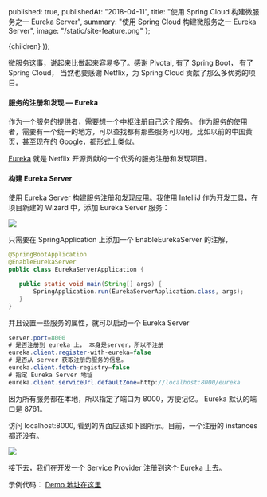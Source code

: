 
  published: true,
  publishedAt: "2018-04-11",
  title: "使用 Spring Cloud 构建微服务之一 Eureka Server",
  summary: "使用 Spring Cloud 构建微服务之一 Eureka Server",
  image: "/static/site-feature.png"
};

  <BlogPost path={router.pathname} meta={meta}>
    {children}
  </BlogPost>
));

微服务这事，说起来比做起来容易多了。感谢 Pivotal, 有了 Spring Boot， 有了 Spring Cloud， 当然也要感谢
Netflix，为 Spring Cloud 贡献了那么多优秀的项目。

#### 服务的注册和发现 — Eureka

作为一个服务的提供者，需要想一个中枢注册自己这个服务。
作为服务的使用者，需要有一个统一的地方，可以查找都有那些服务可以用。比如以前的中国黄页，甚至现在的 Google，都形式上类似。

[Eureka](https://cloud.spring.io/spring-cloud-netflix/) 就是 Netflix
开源贡献的一个优秀的服务注册和发现项目。

#### 构建 Eureka Server

使用 Eureka Server 构建服务注册和发现应用。我使用 IntelliJ 作为开发工具，在项目新建的 Wizard 中，添加 Eureka
Server 服务：

![](https://cdn-images-1.medium.com/max/800/1*r2TUXrg6g9wOf2qynWV-3g.png)

只需要在 SpringApplication 上添加一个 EnableEurekaServer 的注解，

```java
@SpringBootApplication
@EnableEurekaServer
public class EurekaServerApplication {

   public static void main(String[] args) {
       SpringApplication.run(EurekaServerApplication.class, args);
   }
}
```

并且设置一些服务的属性，就可以启动一个 Eureka Server

```java
server.port=8000
# 是否注册到 eureka 上， 本身是server，所以不注册
eureka.client.register-with-eureka=false
# 是否从 server 获取注册的服务的信息。
eureka.client.fetch-registry=false
# 指定 Eureka Server 地址
eureka.client.serviceUrl.defaultZone=http://localhost:8000/eureka
```

因为所有服务都在本地，所以指定了端口为 8000，方便记忆。 Eureka 默认的端口是 8761。

访问 localhost:8000, 看到的界面应该如下图所示。目前，一个注册的 instances 都还没有。

![](https://cdn-images-1.medium.com/max/1600/1*haL0fhosQOYLBTOUBaylzg.png)

接下去，我们在开发一个 Service Provider 注册到这个 Eureka 上去。

示例代码： [Demo 地址在这里](https://github.com/jun1st/eureka-server)
